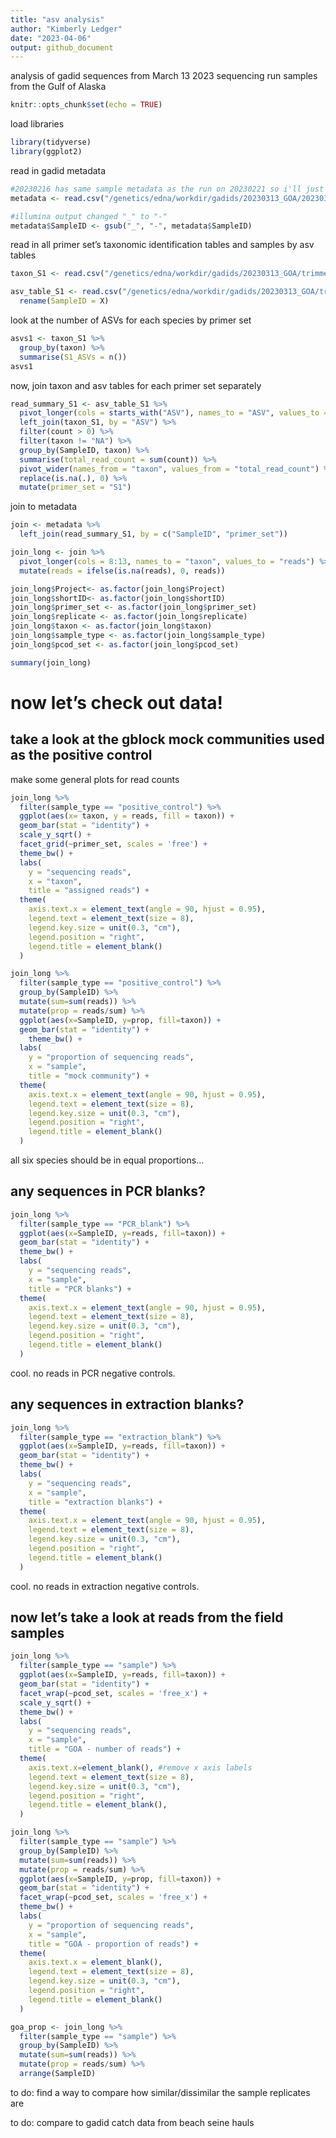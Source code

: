 ```yaml
---
title: "asv analysis"
author: "Kimberly Ledger"
date: "2023-04-06"
output: github_document
---
```


analysis of gadid sequences from March 13 2023 sequencing run 
samples from the Gulf of Alaska

```r
knitr::opts_chunk$set(echo = TRUE)
```

load libraries
```r
library(tidyverse)
library(ggplot2)
```

read in gadid metadata 
```r
#20230216 has same sample metadata as the run on 20230221 so i'll just use that 
metadata <- read.csv("/genetics/edna/workdir/gadids/20230313_GOA/20230313_S1_GOA_metadata.csv")

#illumina output changed "_" to "-"
metadata$SampleID <- gsub("_", "-", metadata$SampleID) 
```

read in all primer set's taxonomic identification tables and samples by asv tables
```r
taxon_S1 <- read.csv("/genetics/edna/workdir/gadids/20230313_GOA/trimmed/filtered/outputs/asv_taxonomy_blastn.csv", row.names = 1) 

asv_table_S1 <- read.csv("/genetics/edna/workdir/gadids/20230313_GOA/trimmed/filtered/outputs/ASVtable.csv") %>%
  rename(SampleID = X)
```

look at the number of ASVs for each species by primer set 
```r
asvs1 <- taxon_S1 %>%
  group_by(taxon) %>%
  summarise(S1_ASVs = n())
asvs1
```


now, join taxon and asv tables for each primer set separately
```r
read_summary_S1 <- asv_table_S1 %>%
  pivot_longer(cols = starts_with("ASV"), names_to = "ASV", values_to = "count") %>%
  left_join(taxon_S1, by = "ASV") %>%
  filter(count > 0) %>%
  filter(taxon != "NA") %>%
  group_by(SampleID, taxon) %>%
  summarise(total_read_count = sum(count)) %>%
  pivot_wider(names_from = "taxon", values_from = "total_read_count") %>%
  replace(is.na(.), 0) %>%
  mutate(primer_set = "S1")
```

join to metadata
```r
join <- metadata %>%
  left_join(read_summary_S1, by = c("SampleID", "primer_set"))

join_long <- join %>%
  pivot_longer(cols = 8:13, names_to = "taxon", values_to = "reads") %>%
  mutate(reads = ifelse(is.na(reads), 0, reads))

join_long$Project<- as.factor(join_long$Project)
join_long$shortID<- as.factor(join_long$shortID)
join_long$primer_set <- as.factor(join_long$primer_set)
join_long$replicate <- as.factor(join_long$replicate)
join_long$taxon <- as.factor(join_long$taxon)
join_long$sample_type <- as.factor(join_long$sample_type)
join_long$pcod_set <- as.factor(join_long$pcod_set)

summary(join_long)
```

# now let's check out data! 

## take a look at the gblock mock communities used as the positive control 

make some general plots for read counts
```r
join_long %>%
  filter(sample_type == "positive_control") %>%
  ggplot(aes(x= taxon, y = reads, fill = taxon)) +
  geom_bar(stat = "identity") + 
  scale_y_sqrt() +
  facet_grid(~primer_set, scales = 'free') + 
  theme_bw() +
  labs(
    y = "sequencing reads",
    x = "taxon",
    title = "assigned reads") + 
  theme(
    axis.text.x = element_text(angle = 90, hjust = 0.95),
    legend.text = element_text(size = 8),
    legend.key.size = unit(0.3, "cm"),
    legend.position = "right",
    legend.title = element_blank()
  )
```

```r
join_long %>%
  filter(sample_type == "positive_control") %>% 
  group_by(SampleID) %>%
  mutate(sum=sum(reads)) %>%
  mutate(prop = reads/sum) %>%
  ggplot(aes(x=SampleID, y=prop, fill=taxon)) +
  geom_bar(stat = "identity") + 
    theme_bw() +
  labs(
    y = "proportion of sequencing reads",
    x = "sample",
    title = "mock community") + 
  theme(
    axis.text.x = element_text(angle = 90, hjust = 0.95),
    legend.text = element_text(size = 8),
    legend.key.size = unit(0.3, "cm"),
    legend.position = "right",
    legend.title = element_blank()
  )
```

all six species should be in equal proportions... 


## any sequences in PCR blanks? 
```r
join_long %>% 
  filter(sample_type == "PCR_blank") %>%
  ggplot(aes(x=SampleID, y=reads, fill=taxon)) +
  geom_bar(stat = "identity") + 
  theme_bw() +
  labs(
    y = "sequencing reads",
    x = "sample",
    title = "PCR blanks") + 
  theme(
    axis.text.x = element_text(angle = 90, hjust = 0.95),
    legend.text = element_text(size = 8),
    legend.key.size = unit(0.3, "cm"),
    legend.position = "right",
    legend.title = element_blank()
  )
```

cool. no reads in PCR negative controls. 

## any sequences in extraction blanks? 
```r
join_long %>% 
  filter(sample_type == "extraction_blank") %>%
  ggplot(aes(x=SampleID, y=reads, fill=taxon)) +
  geom_bar(stat = "identity") + 
  theme_bw() +
  labs(
    y = "sequencing reads",
    x = "sample",
    title = "extraction blanks") + 
  theme(
    axis.text.x = element_text(angle = 90, hjust = 0.95),
    legend.text = element_text(size = 8),
    legend.key.size = unit(0.3, "cm"),
    legend.position = "right",
    legend.title = element_blank()
  )
```

cool. no reads in extraction negative controls. 


## now let's take a look at reads from the field samples 

```r
join_long %>% 
  filter(sample_type == "sample") %>%
  ggplot(aes(x=SampleID, y=reads, fill=taxon)) +
  geom_bar(stat = "identity") + 
  facet_wrap(~pcod_set, scales = 'free_x') +
  scale_y_sqrt() +
  theme_bw() +
  labs(
    y = "sequencing reads",
    x = "sample",
    title = "GOA - number of reads") + 
  theme(
    axis.text.x=element_blank(), #remove x axis labels
    legend.text = element_text(size = 8),
    legend.key.size = unit(0.3, "cm"),
    legend.position = "right",
    legend.title = element_blank(),
  )
```

```r
join_long %>% 
  filter(sample_type == "sample") %>%
  group_by(SampleID) %>%
  mutate(sum=sum(reads)) %>%
  mutate(prop = reads/sum) %>%
  ggplot(aes(x=SampleID, y=prop, fill=taxon)) +
  geom_bar(stat = "identity") + 
  facet_wrap(~pcod_set, scales = 'free_x') + 
  theme_bw() +
  labs(
    y = "proportion of sequencing reads",
    x = "sample",
    title = "GOA - proportion of reads") + 
  theme(
    axis.text.x = element_blank(),
    legend.text = element_text(size = 8),
    legend.key.size = unit(0.3, "cm"),
    legend.position = "right",
    legend.title = element_blank()
  )
```

```r
goa_prop <- join_long %>% 
  filter(sample_type == "sample") %>%
  group_by(SampleID) %>%
  mutate(sum=sum(reads)) %>%
  mutate(prop = reads/sum) %>%
  arrange(SampleID)
```


to do: find a way to compare how similar/dissimilar the sample replicates are  

to do: compare to gadid catch data from beach seine hauls








